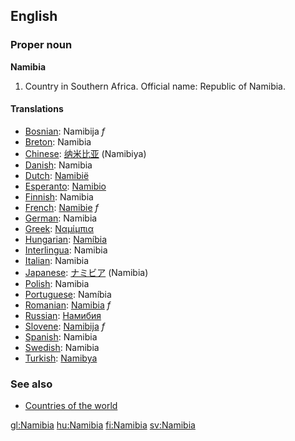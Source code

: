 ==English==

===Proper noun===
'''Namibia'''
# Country in Southern Africa. Official name: Republic of Namibia.

====Translations====
*[[Bosnian]]: Namibija ''f''
*[[Breton]]: Namibia
*[[Chinese]]: [[纳米比亚]] (Namibiya)
*[[Danish]]: Namibia
*[[Dutch]]: [[Namibië]]
*[[Esperanto]]: [[Namibio]]
*[[Finnish]]: Namibia
*[[French]]: [[Namibie]] ''f''
*[[German]]: Namibia
*[[Greek]]: [[Ναμίμπια]]
*[[Hungarian]]: [[Namíbia]]
*[[Interlingua]]: Namibia
*[[Italian]]: Namibia
*[[Japanese]]: [[ナミビア]] (Namibia)
*[[Polish]]: Namibia
*[[Portuguese]]: Namíbia
*[[Romanian]]: [[Namibia]] ''f''
*[[Russian]]: [[Намибия]]
*[[Slovene]]: [[Namibija]] ''f''
*[[Spanish]]: Namibia
*[[Swedish]]: Namibia
*[[Turkish]]: [[Namibya]]

===See also===
* [[Countries of the world]]

[[gl:Namibia]]
[[hu:Namibia]]
[[fi:Namibia]]
[[sv:Namibia]]